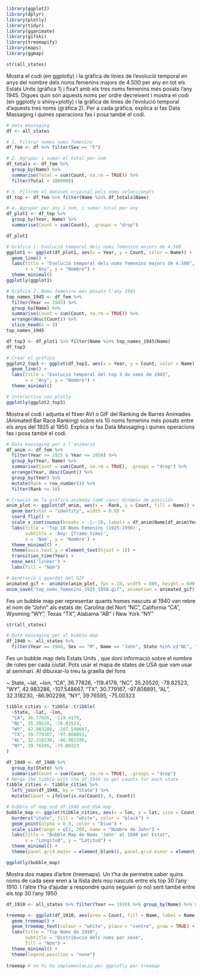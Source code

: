 ```r
library(ggplot2)
library(dplyr)
library(plotly)
library(tidyr)
library(gganimate)
library(gifski)
library(treemapify)
library(maps)
library(ggmap)

str(all_states)
```
Mostra el codi (en ggplotly) i la gràfica de línies de l’evolució temporal en anys
del nombre dels noms femenins majors de 4.500 per any en tot els Estats Units (gràfica 1)
i fixa’t amb els tres noms femenins més posats l’any 1945. Digues quin són aquests noms
per ordre decreixent i mostra el codi (en ggplotly o shiny+plotly) i la gràfica de línies de
l’evolució temporal d’aquests tres noms (gràfica 2). Per a cada gràfica, explica si fas Data
Massaging i quines operacions fas i posa també el codi. 

```r
# data massaging
df <- all_states

# 1. Filtrar només noms femenins
df_fem <- df %>% filter(Sex == "F")

# 2. Agrupar i sumar el total per nom
df_totals <- df_fem %>%
  group_by(Name) %>%
  summarise(Total = sum(Count, na.rm = TRUE)) %>%
  filter(Total > 1000000)

# 3. Filtrem el dataset original pels noms seleccionats
df_top <- df_fem %>% filter(Name %in% df_totals$Name)

# 4. Agrupar per any i nom, i sumar total per any
df_plot1 <- df_top %>%
  group_by(Year, Name) %>%
  summarise(Count = sum(Count), .groups = "drop")

df_plot1
```

```r
# Gràfica 1: Evolució temporal dels noms femenins majors de 4.500
ggplot1 <- ggplot(df_plot1, aes(x = Year, y = Count, color = Name)) +
  geom_line() +
  labs(title = "Evolució temporal dels noms femenins majors de 4.500",
       x = "Any", y = "Nombre") +
  theme_minimal()
ggplotly(ggplot1)
```
```r
# Gràfica 2: Noms femenins més posats l'any 1945
top_names_1945 <- df_fem %>%
  filter(Year == 1945) %>%
  group_by(Name) %>%
  summarise(Count = sum(Count, na.rm = TRUE)) %>%
  arrange(desc(Count)) %>%
  slice_head(n = 3)
top_names_1945

df_top3 <- df_plot1 %>% filter(Name %in% top_names_1945$Name)
df_top3
```

```r
# Crear el gráfico
ggplot2_top3 <- ggplot(df_top3, aes(x = Year, y = Count, color = Name)) +
  geom_line() +
  labs(title = "Evolució temporal del top 3 de noms de 1945",
       x = "Any", y = "Nombre") +
  theme_minimal()

# Interactivo con plotly
ggplotly(ggplot2_top3)
```

Mostra el codi i adjunta el fitxer AVI o GIF del Ranking de Barres Animades
(Animated Bar Race Ranking) sobre els 10 noms femenins més posats entre els anys del
1925 al 1950. Explica si fas Data Massaging i quines operacions fas i posa també el codi.
```r
# Data massaging per a l'animació
df_anim <- df_fem %>%
  filter(Year >= 1925 & Year <= 1950) %>%
  group_by(Year, Name) %>%
  summarise(Count = sum(Count, na.rm = TRUE), .groups = "drop") %>%
  arrange(Year, desc(Count)) %>%
  group_by(Year) %>%
  mutate(Rank = row_number()) %>%
  filter(Rank <= 10)

# Creació de la gràfica animada (amb canvi dinàmic de posició)
anim_plot <- ggplot(df_anim, aes(x = -Rank, y = Count, fill = Name)) +
  geom_bar(stat = "identity", width = 0.8) +
  coord_flip() +
  scale_x_continuous(breaks = -1:-10, labels = df_anim$Name[df_anim$Year == 1925]) +  # inicialment
  labs(title = 'Top 10 Noms Femenins (1925-1950)',
       subtitle = 'Any: {frame_time}',
       x = 'Nom', y = 'Nombre') +
  theme_minimal() +
  theme(axis.text.y = element_text(hjust = 1)) +
  transition_time(Year) +
  ease_aes('linear') +
  labs(fill = "Nom")

# Generació i guardat del GIF
animated_gif <- animate(anim_plot, fps = 10, width = 800, height = 600, duration = 10, renderer = gifski_renderer())
anim_save("top_noms_femenins_1925_1950.gif", animation = animated_gif)

```

Fes un bubble map per representar quants homes nascuts al 1940 van rebre el
nom de “John” als estats de: Carolina del Nort "NC", California "CA", Wyoming "WY",
Texas "TX", Alabama "AB" i New York "NY"
```r
str(all_states)
```

```r
# Data massaging per al bubble map
df_1940 <- all_states %>%
  filter(Year == 1940, Sex == "M", Name == "John", State %in% c("NC", "CA", "WY", "TX", "AL", "NY"))

```
Fes un bubble map dels Estats Units , que doni informació sobre el nombre
de rutes per cada ciutat. Pots usar el mapa de states de USA que vam usar
al seminari. Al dibuixar-lo treu la graella del fons

~ State, ~lat, ~lon,
"CA", 36.77826, -119.4179,
"NC", 35.20520, -78.82523,
"WY", 42.983286, -107.548667,
"TX", 30.779167, -97.808891,
"AL", 32.318230, -86.902298,
"NY", 39.76595, -75.00323 
```r
tibble_cities <- tibble::tribble(
  ~State, ~lat, ~lon,
  "CA", 36.77826, -119.4179,
  "NC", 35.20520, -78.82523,
  "WY", 42.983286, -107.548667,
  "TX", 30.779167, -97.808891,
  "AL", 32.318230, -86.902298,
  "NY", 39.76595, -75.00323
)

df_1940 <- df_1940 %>%
  group_by(State) %>%
  summarise(Count = sum(Count, na.rm = TRUE), .groups = "drop")
# Merge the tibble with the df_1940 to get counts for each state
tibble_cities <- tibble_cities %>%
  left_join(df_1940, by = "State") %>%
  mutate(Count = ifelse(is.na(Count), 0, Count))

# bubble of map and df_1940 and USA map
bubble_map <- ggplot(tibble_cities, aes(x = lon, y = lat, size = Count, label = State)) +
  borders("state", fill = "white", color = "black") +
  geom_point(alpha = 0.5, color = "blue") +
  scale_size(range = c(1, 20), name = "Nombre de John") +
  labs(title = "Bubble Map de Noms 'John' al 1940 per Estat",
       x = "Longitud", y = "Latitud") +
  theme_minimal() +
  theme(panel.grid.major = element_blank(), panel.grid.minor = element_blank())

ggplotly(bubble_map)
```

Mostra dos mapes d’arbre (treemaps). Un t’ha de permetre saber quins noms de
cada sexe eren a la llista dels nou nascuts entre els top 30 l’any 1910. I l’altre
t’ha d’ajudar a respondre quins seguien (o no) sent també entre els top 30 l’any 1950
```r
df_1910 <- all_states %>% filter(Year == 1910) %>% group_by(Name) %>% summarise(Count = sum(Count, na.rm = TRUE), .groups = "drop") %>% top_n(30, Count)

treemap <- ggplot(df_1910, aes(area = Count, fill = Name, label = Name)) +
  geom_treemap() +
  geom_treemap_text(colour = "white", place = "centre", grow = TRUE) +
  labs(title = "Top Noms de 1910",
       subtitle = "Distribució dels noms per sexe",
       fill = "Nom") +
  theme_minimal() +
  theme(legend.position = "none")
  
treemap # no hi ha implementacio per ggplotly per treemap
```
